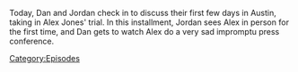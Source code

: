 {{DEFAULTSORT:
    #_EPISODE_0706:Photobombing And Sweating
}}{{Episode
    | title           = Photobombing And Sweating
    | caption         = [https://knowledgefight.libsyn.com/706-photobombing-and-sweating Listen to this episode on Libsyn]
    | episodeNumber   = 706
    | length          = 00:40:36
    | airDate         = July 27, 2022
    | previousEpisode = [[705: The Knowledge Fight Battle Kitchen]]
    | nextEpisode     = [[707: Dan's War]]
}}

{{Stub}}

Today, Dan and Jordan check in to discuss their first few days in Austin, taking in Alex Jones' trial.  In this installment, Jordan sees Alex in person for the first time, and Dan gets to watch Alex do a very sad impromptu press conference.

[[Category:Episodes]]